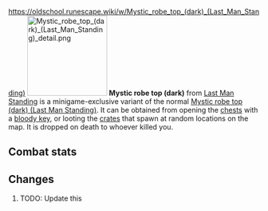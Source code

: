https://oldschool.runescape.wiki/w/Mystic_robe_top_(dark)_(Last_Man_Standing)
{{Infobox Item
|name = Mystic robe top (dark)
|image = [[File:Mystic robe top (dark) (Last Man Standing).png]]
|release = [[4 August]] [[2016]]
|update = Last Man Standing Beta and Splashing Restrictions  # TODO: Update this
|members = No
|quest = No
|tradeable = No
|placeholder = No
|equipable = Yes
|stackable = No
|noteable = Yes
|options = Wear, Drop
|examine = The upper half of a dark magical robe.
|value = 1
|alchable = No
|weight = 2.721
|id = 27158
}}
[[File:Mystic robe top (dark) (Last Man Standing) detail.png|160px|left]]
'''Mystic robe top (dark)''' from [[Last Man Standing]] is a minigame-exclusive variant of the normal [[Mystic robe top (dark) (Last Man Standing)]]. It can be obtained from opening the [[Chest (Last Man Standing)|chests]] with a [[bloody key]], or looting the [[Crate (Last Man Standing)|crates]] that spawn at random locations on the map. It is dropped on death to whoever killed you.

==Combat stats==
{{Infobox Bonuses
|astab = 0
|aslash = 0
|acrush = 0
|amagic = 20
|arange = 0
|dstab = 0
|dslash = 0
|dcrush = 0
|dmagic = 20
|drange = 0
|str = 0
|rstr = 0
|mdmg = 0
|prayer = 0
|slot = body
|image = [[File:Mystic robe top (dark) (Last Man Standing) equipped male.png|160px]]
|altimage = [[File:Mystic robe top (dark) (Last Man Standing) equipped female.png|160px]]
}}

==Changes==
# TODO: Update this
{{Subject changes header}}
{{Subject changes
|date = 4 August 2016
|update = Last Man Standing
|change = The item was made fully available with the release of Last Man Standing.
}}
{{Subject changes footer}}

{{Last Man Standing In-game Items}}